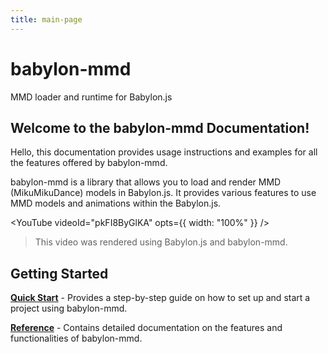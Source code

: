```yaml
---
title: main-page
---
```


# babylon-mmd

MMD loader and runtime for Babylon.js

## Welcome to the babylon-mmd Documentation!

Hello, this documentation provides usage instructions and examples for all the features offered by babylon-mmd.

babylon-mmd is a library that allows you to load and render MMD (MikuMikuDance) models in Babylon.js. It provides various features to use MMD models and animations within the Babylon.js.


<YouTube
    videoId="pkFI8ByGlKA"
    opts={{ width: "100%" }} />

> This video was rendered using Babylon.js and babylon-mmd.

## Getting Started

**[Quick Start](./docs/get-started/introduction)** - Provides a step-by-step guide on how to set up and start a project using babylon-mmd.

**[Reference](./docs/reference/overview)** - Contains detailed documentation on the features and functionalities of babylon-mmd.
